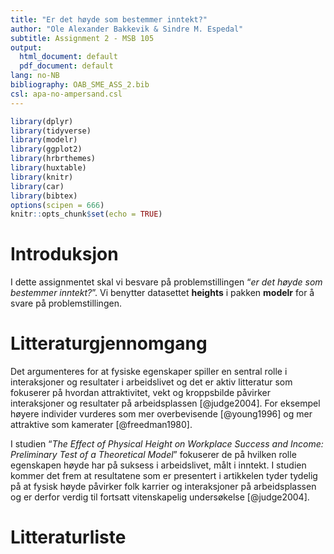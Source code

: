 ```yaml
---
title: "Er det høyde som bestemmer inntekt?"
author: "Ole Alexander Bakkevik & Sindre M. Espedal"
subtitle: Assignment 2 - MSB 105
output:
  html_document: default
  pdf_document: default
lang: no-NB
bibliography: OAB_SME_ASS_2.bib
csl: apa-no-ampersand.csl
---
```


```r
library(dplyr)
library(tidyverse)
library(modelr)
library(ggplot2)
library(hrbrthemes)
library(huxtable)
library(knitr)
library(car)
library(bibtex)
options(scipen = 666)
knitr::opts_chunk$set(echo = TRUE)
```

# Introduksjon

I dette assignmentet skal vi besvare på problemstillingen "*er det høyde
som bestemmer inntekt?*". 
Vi benytter datasettet **heights** i pakken **modelr** for å svare på problemstillingen.

# Litteraturgjennomgang

Det argumenteres for at fysiske egenskaper spiller en sentral rolle i interaksjoner og resultater i arbeidslivet og det er aktiv litteratur som fokuserer på hvordan attraktivitet, vekt og kroppsbilde påvirker interaksjoner og resultater på arbeidsplassen [@judge2004]. For eksempel høyere individer vurderes som mer overbevisende [@young1996] og mer attraktive som kamerater [@freedman1980].

I studien "*The Effect of Physical Height on Workplace Success and Income: Preliminary Test of a Theoretical Model*" fokuserer de på hvilken rolle egenskapen høyde har på suksess i arbeidslivet, målt i inntekt. I studien kommer det frem at resultatene som er presentert i artikkelen tyder tydelig på at fysisk høyde
påvirker folk karrier og interaksjoner på arbeidsplassen og er derfor
verdig til fortsatt vitenskapelig undersøkelse [@judge2004].




# Litteraturliste


